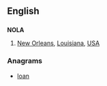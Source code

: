 {{also|nola}}
==English==

==={{abbreviation}}===
'''NOLA'''

# [[New Orleans]], [[Louisiana]], [[USA]]

===Anagrams===
* [[loan#English|loan]]